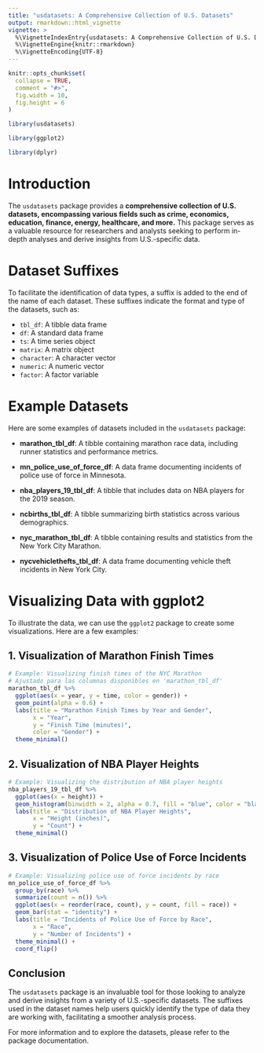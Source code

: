 ```yaml
---
title: "usdatasets: A Comprehensive Collection of U.S. Datasets"
output: rmarkdown::html_vignette
vignette: >
  %\VignetteIndexEntry{usdatasets: A Comprehensive Collection of U.S. Datasets}
  %\VignetteEngine{knitr::rmarkdown}
  %\VignetteEncoding{UTF-8}
---
```


```r
knitr::opts_chunk$set(
  collapse = TRUE,
  comment = "#>",
  fig.width = 10,  
  fig.height = 6 
)
```

```r
library(usdatasets)

library(ggplot2)

library(dplyr)
```


# Introduction

The `usdatasets` package provides a **comprehensive collection of U.S. datasets, encompassing various fields such as crime, economics, education, finance, energy, healthcare, and more.** This package serves as a valuable resource for researchers and analysts seeking to perform in-depth analyses and derive insights from U.S.-specific data.

# Dataset Suffixes

To facilitate the identification of data types, a suffix is added to the end of the name of each dataset. These suffixes indicate the format and type of the datasets, such as:

- `tbl_df`: A tibble data frame
- `df`: A standard data frame
- `ts`: A time series object
- `matrix`: A matrix object
- `character`: A character vector
- `numeric`: A numeric vector
- `factor`: A factor variable

# Example Datasets

Here are some examples of datasets included in the `usdatasets` package:

- **marathon_tbl_df**: A tibble containing marathon race data, including runner statistics and performance metrics.
  
- **mn_police_use_of_force_df**: A data frame documenting incidents of police use of force in Minnesota.

- **nba_players_19_tbl_df**: A tibble that includes data on NBA players for the 2019 season.

- **ncbirths_tbl_df**: A tibble summarizing birth statistics across various demographics.

- **nyc_marathon_tbl_df**: A tibble containing results and statistics from the New York City Marathon.

- **nycvehiclethefts_tbl_df**: A data frame documenting vehicle theft incidents in New York City.


# Visualizing Data with ggplot2

To illustrate the data, we can use the `ggplot2` package to create some visualizations. Here are a few examples:

## 1. Visualization of Marathon Finish Times

```r

# Example: Visualizing finish times of the NYC Marathon
# Ajustado para las columnas disponibles en 'marathon_tbl_df'
marathon_tbl_df %>%
  ggplot(aes(x = year, y = time, color = gender)) +
  geom_point(alpha = 0.6) +
  labs(title = "Marathon Finish Times by Year and Gender",
       x = "Year",
       y = "Finish Time (minutes)",
       color = "Gender") +
  theme_minimal()

```

## 2. Visualization of NBA Player Heights

```r

# Example: Visualizing the distribution of NBA player heights
nba_players_19_tbl_df %>%
  ggplot(aes(x = height)) +
  geom_histogram(binwidth = 2, alpha = 0.7, fill = "blue", color = "black") +
  labs(title = "Distribution of NBA Player Heights",
       x = "Height (inches)",
       y = "Count") +
  theme_minimal()


```

## 3. Visualization of Police Use of Force Incidents

```r

# Example: Visualizing police use of force incidents by race
mn_police_use_of_force_df %>%
  group_by(race) %>%
  summarize(count = n()) %>%
  ggplot(aes(x = reorder(race, count), y = count, fill = race)) +
  geom_bar(stat = "identity") +
  labs(title = "Incidents of Police Use of Force by Race",
       x = "Race",
       y = "Number of Incidents") +
  theme_minimal() +
  coord_flip()


```

## Conclusion

The `usdatasets` package is an invaluable tool for those looking to analyze and derive insights from a variety of U.S.-specific datasets. The suffixes used in the dataset names help users quickly identify the type of data they are working with, facilitating a smoother analysis process.

For more information and to explore the datasets, please refer to the package documentation.

<div class="tocify-extend-page" data-unique="tocify-extend-page" style="height: 0;"></div>
